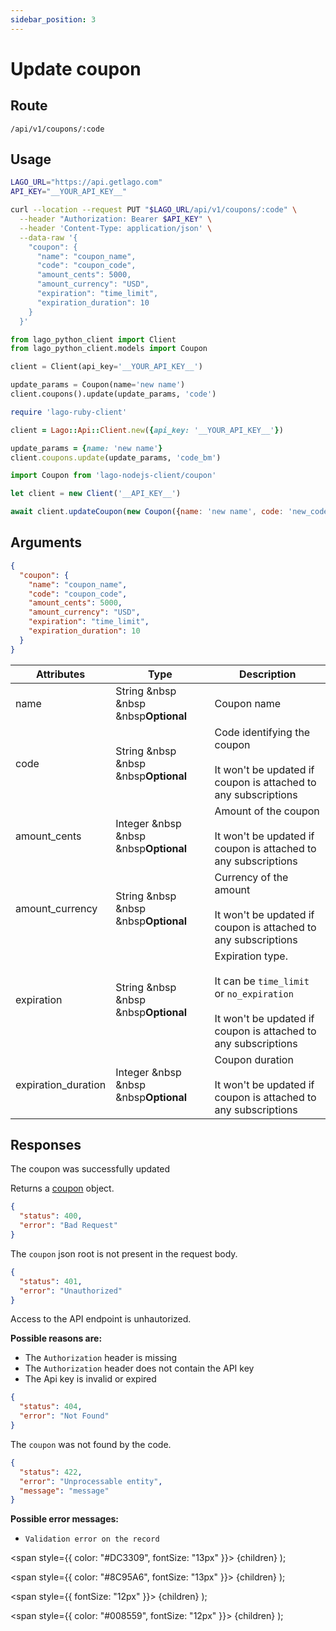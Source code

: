 ```yaml
---
sidebar_position: 3
---
```



# Update coupon

## Route

```curl title="PUT"
/api/v1/coupons/:code
```

## Usage

<Tabs groupId="prog-language">
  <TabItem value="curl" label="Curl" default>

  ```bash
  LAGO_URL="https://api.getlago.com"
  API_KEY="__YOUR_API_KEY__"

  curl --location --request PUT "$LAGO_URL/api/v1/coupons/:code" \
    --header "Authorization: Bearer $API_KEY" \
    --header 'Content-Type: application/json' \
    --data-raw '{
      "coupon": {
        "name": "coupon_name",
        "code": "coupon_code",
        "amount_cents": 5000,
        "amount_currency": "USD",
        "expiration": "time_limit",
        "expiration_duration": 10
      }
    }'
  ```
  </TabItem>

  <TabItem value="python" label="Python">

  ```python
  from lago_python_client import Client
  from lago_python_client.models import Coupon

  client = Client(api_key='__YOUR_API_KEY__')

  update_params = Coupon(name='new name')
  client.coupons().update(update_params, 'code')
  ```
  </TabItem>

  <TabItem value="ruby" label="Ruby">

  ```ruby
  require 'lago-ruby-client'

  client = Lago::Api::Client.new({api_key: '__YOUR_API_KEY__'})

  update_params = {name: 'new name'}
  client.coupons.update(update_params, 'code_bm')
  ```
  </TabItem>

  <TabItem value="javascript" label="Node.js">

  ```javascript
  import Coupon from 'lago-nodejs-client/coupon'

  let client = new Client('__API_KEY__')

  await client.updateCoupon(new Coupon({name: 'new name', code: 'new_code'}), 'code');
  ```
  </TabItem>
</Tabs>

## Arguments

```json
{
  "coupon": {
    "name": "coupon_name",
    "code": "coupon_code",
    "amount_cents": 5000,
    "amount_currency": "USD",
    "expiration": "time_limit",
    "expiration_duration": 10
  }
}
```

| Attributes | Type | Description |
|--|--|--|
| name | String &nbsp &nbsp &nbsp<Optional>**Optional**</Optional> | Coupon name |
| code | String &nbsp &nbsp &nbsp<Optional>**Optional**</Optional> | Code identifying the coupon<br></br>It won't be updated if coupon is attached to any subscriptions |
| amount_cents | Integer &nbsp &nbsp &nbsp<Optional>**Optional**</Optional> | Amount of the coupon<br></br>It won't be updated if coupon is attached to any subscriptions |
| amount_currency | String &nbsp &nbsp &nbsp<Optional>**Optional**</Optional> | Currency of the amount<br></br>It won't be updated if coupon is attached to any subscriptions |
| expiration | String &nbsp &nbsp &nbsp<Optional>**Optional**</Optional> | Expiration type.<br></br>It can be `time_limit` or `no_expiration`<br></br>It won't be updated if coupon is attached to any subscriptions |
| expiration_duration | Integer &nbsp &nbsp &nbsp<Optional>**Optional**</Optional> | Coupon duration<br></br>It won't be updated if coupon is attached to any subscriptions |
## Responses

<Tabs>
  <TabItem value="200" label="HTTP 200" default>
  The coupon was successfully updated

  Returns a [coupon](./coupon-object) object.
  </TabItem>

  <TabItem value="400" label="HTTP 400">

  ```json
  {
    "status": 400,
    "error": "Bad Request"
  }
  ```

  The `coupon` json root is not present in the request body.
  </TabItem>

  <TabItem value="401" label="HTTP 401">

  ```json
  {
    "status": 401,
    "error": "Unauthorized"
  }
  ```

  Access to the API endpoint is unhautorized.

  **Possible reasons are:**
  * The `Authorization` header is missing
  * The `Authorization` header does not contain the API key
  * The Api key is invalid or expired


  </TabItem>

  <TabItem value="404" label="HTTP 404">

  ```json
  {
    "status": 404,
    "error": "Not Found"
  }
  ```

  The `coupon` was not found by the code.
  </TabItem>

  <TabItem value="422" label="HTTP 422">

  ```json
  {
    "status": 422,
    "error": "Unprocessable entity",
    "message": "message"
  }
  ```

  **Possible error messages:**
  * `Validation error on the record`


  </TabItem>
</Tabs>



  <span
    style={{
      color: "#DC3309",
      fontSize: "13px"
    }}>
    {children}
  </span>
);

  <span
    style={{
      color: "#8C95A6",
      fontSize: "13px"
    }}>
    {children}
  </span>
);

  <span
    style={{
      fontSize: "12px"
    }}>
    {children}
  </span>
);

  <span
    style={{
      color: "#008559",
      fontSize: "12px"
    }}>
    {children}
  </span>
);

